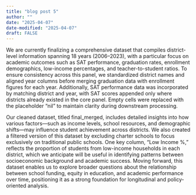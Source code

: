 ```yaml
---
title: "blog post 5"
author: ""
date: "2025-04-07"
date-modified: "2025-04-07"
draft: FALSE
---
```


We are currently finalizing a comprehensive dataset that compiles district-level information spanning 18 years (2006–2023), with a particular focus on academic outcomes such as SAT performance, graduation rates, enrollment demographics, low-income percentages, and teacher-to-student ratios. To ensure consistency across this panel, we standardized district names and aligned year columns before merging graduation data with enrollment figures for each year. Additionally, SAT performance data was incorporated by matching district and year, with SAT scores appended only where districts already existed in the core panel. Empty cells were replaced with the placeholder “nil” to maintain clarity during downstream processing.

Our cleaned dataset, titled final_merged, includes detailed insights into how various factors—such as income levels, school resources, and demographic shifts—may influence student achievement across districts. We also created a filtered version of this dataset by excluding charter schools to focus exclusively on traditional public schools. One key column, “Low Income %,” reflects the proportion of students from low-income households in each district, which we anticipate will be useful in identifying patterns between socioeconomic background and academic success. Moving forward, this dataset enables us to explore broader questions about the relationship between school funding, equity in education, and academic performance over time, positioning it as a strong foundation for longitudinal and policy-oriented analysis.